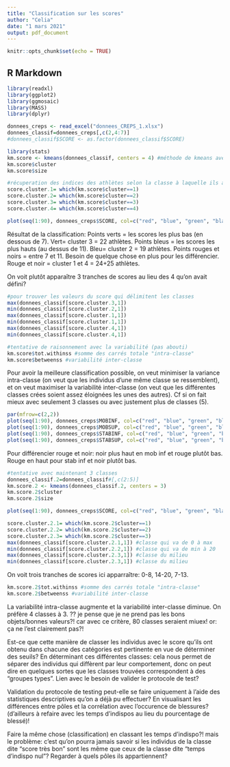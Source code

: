 ```yaml
---
title: "Classification sur les scores"
author: "Celia"
date: "1 mars 2021"
output: pdf_document
---
```


```r
knitr::opts_chunk$set(echo = TRUE)
```

## R Markdown

```r
library(readxl)
library(ggplot2)
library(ggmosaic)
library(MASS)
library(dplyr)
```


```r
donnees_creps <- read_excel("donnees_CREPS_1.xlsx")
donnees_classif=donnees_creps[,c(2,4:7)]
#donnees_classif$SCORE <- as.factor(donnees_classif$SCORE)
```


```r
library(stats)
km.score <- kmeans(donnees_classif, centers = 4) #méthode de kmeans avec 4 classes
km.score$cluster
km.score$size
```

```r
#récuperation des indices des athlètes selon la classe à laquelle ils appartiennent 
score.cluster.1= which(km.score$cluster==1)
score.cluster.2= which(km.score$cluster==2)
score.cluster.3= which(km.score$cluster==3)
score.cluster.4= which(km.score$cluster==4)
```

```r
plot(seq(1:90), donnees_creps$SCORE, col=c("red", "blue", "green", "black")[km.score$cluster], xlab="Athlètes", ylab="Score global", main="Classification des athlètes en fonction de leur scores")
```

Résultat de la classification:
Points verts = les scores les plus bas (en dessous de 7). Vert= cluster 3 = 22 athlètes.
Points bleus = les scores les plus hauts (au dessus de 11). Bleu= cluster 2 = 19 athlètes.
Points rouges et noirs = entre 7 et 11. Besoin de quelque chose en plus pour les différencier. Rouge et noir = cluster 1 et 4 = 24+25 athlètes.

On voit plutôt apparaître 3 tranches de scores au lieu des 4 qu'on avait défini?

```r
#pour trouver les valeurs du score qui délimitent les classes
max(donnees_classif[score.cluster.3,1])
min(donnees_classif[score.cluster.2,1])
max(donnees_classif[score.cluster.1,1])
min(donnees_classif[score.cluster.1,1])
max(donnees_classif[score.cluster.4,1])
min(donnees_classif[score.cluster.4,1])
```


```r
#tentative de raisonnement avec la variabilité (pas abouti)
km.score$tot.withinss #somme des carrés totale "intra-classe"
km.score$betweenss #variabilité inter-classe
```
Pour avoir la meilleure classification possible, on veut minimiser la variance intra-classe (on veut que les individus d'une même classe se ressemblent), et on veut maximiser la variabilité inter-classe (on veut que les différentes classes crées soient assez éloignées les unes des autres). Cf si on fait mieux avec seulement 3 classes ou avec justement plus de classes (5).


```r
par(mfrow=c(2,2))
plot(seq(1:90), donnees_creps$MOBINF, col=c("red", "blue", "green", "black")[km.score$cluster], xlab="Athlètes", ylab="Score en mob inf", main="Classification des athlètes en fonction de leurs scores", cex.main=0.8)
plot(seq(1:90), donnees_creps$MOBSUP, col=c("red", "blue", "green", "black")[km.score$cluster], xlab="Athlètes", ylab="Score en mob sup", main="Classification des athlètes en fonction de leurs scores", cex.main=0.8)
plot(seq(1:90), donnees_creps$STABINF, col=c("red", "blue", "green", "black")[km.score$cluster], , xlab="Athlètes", ylab="Score en stab inf", main="Classification des athlètes en fonction de leurs scores", cex.main=0.8)
plot(seq(1:90), donnees_creps$STABSUP, col=c("red", "blue", "green", "black")[km.score$cluster], xlab="Athlètes", ylab="Score en stab sup", main="Classification des athlètes en fonction de leurs scores", cex.main=0.8)
```
Pour différencier rouge et noir: noir plus haut en mob inf et rouge plutôt bas. Rouge en haut pour stab inf et noir plutôt bas.


```r
#tentative avec maintenant 3 classes
donnees_classif.2=donnees_classif#[,c(2:5)]
km.score.2 <- kmeans(donnees_classif.2, centers = 3)
km.score.2$cluster
km.score.2$size
```



```r
plot(seq(1:90), donnees_creps$SCORE, col=c("red", "blue", "green", "black")[km.score.2$cluster], xlab="Athlètes", ylab="Score global", main="Classification des athlètes selon leur scores")
```

```r
score.cluster.2.1= which(km.score.2$cluster==1)
score.cluster.2.2= which(km.score.2$cluster==2)
score.cluster.2.3= which(km.score.2$cluster==3)
max(donnees_classif[score.cluster.2.1,1]) #classe qui va de 0 à max
min(donnees_classif[score.cluster.2.2,1]) #classe qui va de min à 20
max(donnees_classif[score.cluster.2.3,1]) #classe du milieu
min(donnees_classif[score.cluster.2.3,1]) #classe du milieu
```
On voit trois tranches de scores ici apparraître: 0-8, 14-20, 7-13.



```r
km.score.2$tot.withinss #somme des carrés totale "intra-classe"
km.score.2$betweenss #variabilité inter-classe
```
La variabilité intra-classe augmente et la variabilité inter-classe diminue. On préfère 4 classes à 3.
?? je pense que je ne prend pas les bons objets/bonnes valeurs?! car avec ce critère, 80 classes seraient miuex! or: ça ne l'est clairement pas?!


Est-ce que cette manière de classer les individus avec le score qu'ils ont obtenu dans chacune des catégories est pertinente en vue de déterminer des seuils?
En déterminant ces différentes classes: cela nous permet de séparer des individus qui diffèrent par leur comportement, donc on peut dire en quelques sortes que les classes trouvées correspondent à des "groupes types".
Lien avec le besoin de valider le protocole de test?

Validation du protocole de testing peut-elle se faire uniquement à l'aide des statistiques descriptives qu'on a déjà pu effectuer? En visualisant les différences entre pôles et la corrélation avec l'occurence de blessures? (d'ailleurs à refaire avec les temps d'indispos au lieu du pourcentage de blessé)!


Faire la même chose (classification) en classant les temps d'indispo?! mais le problème: c'est qu'on pourra jamais savoir si les individus de la classe dite "score très bon" sont les même que ceux de la classe dite "temps d'indispo nul"?
Regarder à quels pôles ils appartiennent?

